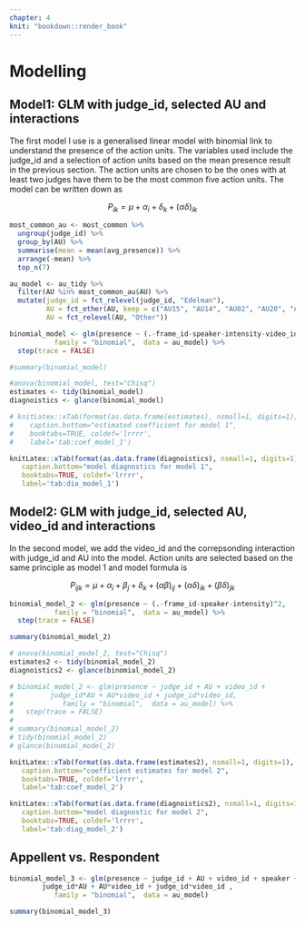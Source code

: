 ```yaml
---
chapter: 4
knit: "bookdown::render_book"
---
```


# Modelling

## Model1: GLM with judge_id, selected AU and interactions 

The first model I use is a generalised linear model with binomial link to understand the presence of the action units. The variables used include the judge_id and a selection of action units based on the mean presence result in the previous section. The action units are chosen to be the ones with at least two judges have them to be the most common five action units. The model can be written down as 

$$P_{ik} = \mu + \alpha_i + \delta_k + (\alpha\delta)_{ik}$$
```r
most_common_au <- most_common %>% 
  ungroup(judge_id) %>% 
  group_by(AU) %>% 
  summarise(mean = mean(avg_presence)) %>% 
  arrange(-mean) %>% 
  top_n(7)

au_model <- au_tidy %>% 
  filter(AU %in% most_common_au$AU) %>% 
  mutate(judge_id = fct_relevel(judge_id, "Edelman"), 
         AU = fct_other(AU, keep = c("AU15", "AU14", "AU02", "AU20", "AU01", "AU25")),
         AU = fct_relevel(AU, "Other"))

binomial_model <- glm(presence ~ (.-frame_id-speaker-intensity-video_id)^2, 
           family = "binomial",  data = au_model) %>% 
  step(trace = FALSE)

#summary(binomial_model)

#anova(binomial_model, test="Chisq")
estimates <- tidy(binomial_model)
diagnoistics <- glance(binomial_model)
```

```r
# knitLatex::xTab(format(as.data.frame(estimates), nsmall=1, digits=1),
#    caption.bottom="estimated coefficient for model 1",
#    booktabs=TRUE, coldef='lrrrr',
#    label='tab:coef_model_1')
```


```r
knitLatex::xTab(format(as.data.frame(diagnoistics), nsmall=1, digits=1),
   caption.bottom="model diagnostics for model 1",
   booktabs=TRUE, coldef='lrrrr',
   label='tab:dia_model_1')
```


## Model2: GLM with judge_id, selected AU, video_id and interactions 

In the second model, we add the video_id and the correpsonding interaction with judge_id and AU into the model. Action units are selected based on the same principle as model 1 and model formula is 

$$P_{ijk} = \mu + \alpha_i + \beta_j +\delta_k + (\alpha\beta)_{ij}+(\alpha\delta)_{ik} + (\beta\delta)_{jk}$$

```r

binomial_model_2 <- glm(presence ~ (.-frame_id-speaker-intensity)^2, 
           family = "binomial",  data = au_model) %>% 
  step(trace = FALSE)

summary(binomial_model_2)

# anova(binomial_model_2, test="Chisq")
estimates2 <- tidy(binomial_model_2)
diagnoistics2 <- glance(binomial_model_2)

# binomial_model_2 <- glm(presence ~ judge_id + AU + video_id +
#         judge_id*AU + AU*video_id + judge_id*video_id, 
#            family = "binomial",  data = au_model) %>% 
#   step(trace = FALSE)
# 
# summary(binomial_model_2)
# tidy(binomial_model_2)
# glance(binomial_model_2)

```

```r
knitLatex::xTab(format(as.data.frame(estimates2), nsmall=1, digits=1),
   caption.bottom="coefficient estimates for model 2",
   booktabs=TRUE, coldef='lrrrr',
   label='tab:coef_model_2')
```


```r
knitLatex::xTab(format(as.data.frame(diagnoistics2), nsmall=1, digits=1),
   caption.bottom="model diagnostic for model 2",
   booktabs=TRUE, coldef='lrrrr',
   label='tab:diag_model_2')
```


## Appellent vs. Respondent 
```r
binomial_model_3 <- glm(presence ~ judge_id + AU + video_id + speaker + 
        judge_id*AU + AU*video_id + judge_id*video_id , 
           family = "binomial",  data = au_model)

summary(binomial_model_3)
```

